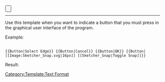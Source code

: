 <span class="ButtonTemplate" style="background: #f5f5f5; -moz-box-shadow: 0.1em 0.1em 0.2em rgba(0,0,0,0.1); -webkit-box-shadow: 0.1em 0.1em 0.2em rgba(0,0,0,0.1); box-shadow: 0.1em 0.1em 0.2em rgba(0,0,0,0.1); border: 2px solid #989898; border-radius: 0.3em; padding: 0px 8px 1px 8px; font-weight:normal;color: #202122;">{{{1}}}</span><noinclude>
----

Use this template when you want to indicate a button that you must press in the graphical user interface of the program.

Example:

 <nowiki>
{{Button|Select Edge}} {{Button|Cancel}} {{Button|OK}} {{Button|[[Image:Sketcher_Snap.svg|16px]] [[Sketcher_Snap|Toggle Snap]]}}</nowiki>

Result:

{{Button|Select Edge}} {{Button|Cancel}} {{Button|OK}} {{Button|[[Image:Sketcher_Snap.svg|16px]] [[Sketcher_Snap|Toggle Snap]]}}

{{VeryImportantMessage|This template is not translatable}}

[[Category:Template:Text Format]]
</noinclude>